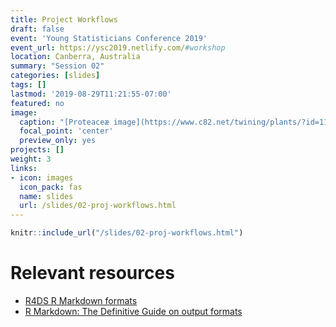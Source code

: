 ```yaml
---
title: Project Workflows
draft: false
event: 'Young Statisticians Conference 2019'
event_url: https://ysc2019.netlify.com/#workshop
location: Canberra, Australia
summary: "Session 02"
categories: [slides]
tags: []
lastmod: '2019-08-29T11:21:55-07:00'
featured: no
image:
  caption: "[Proteaceæ image](https://www.c82.net/twining/plants/?id=118) by Nicholas Rougeux, CC-BY-SA"
  focal_point: 'center'
  preview_only: yes
projects: []
weight: 3
links:
- icon: images
  icon_pack: fas
  name: slides
  url: /slides/02-proj-workflows.html
---
```



```r
knitr::include_url("/slides/02-proj-workflows.html")
```

# Relevant resources

+ [R4DS R Markdown formats](https://r4ds.had.co.nz/r-markdown-formats.html)
+ [R Markdown: The Definitive Guide on output formats](https://bookdown.org/yihui/rmarkdown/output-formats.html)
